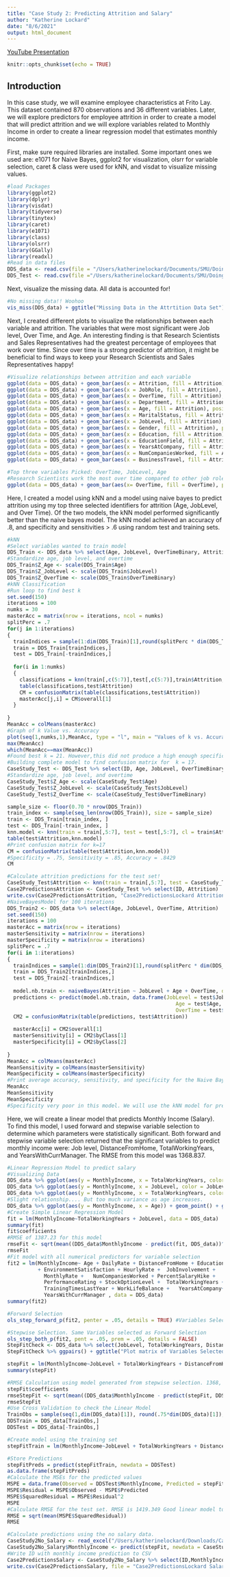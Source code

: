 ```yaml
---
title: "Case Study 2: Predicting Attrition and Salary"
author: "Katherine Lockard"
date: "8/6/2021"
output: html_document
---
```

<p><a href = "https://youtu.be/PtFPW_gCeH8"> YouTube Presentation</a></p>
```r
knitr::opts_chunk$set(echo = TRUE)
```
## Introduction

In this case study, we will examine employee characteristics at Frito Lay. This dataset contained 870 observations and 36 different variables. Later, we will explore predictors for employee attrition in order to create a model that will predict attrition and we will explore variables related to Monthly Income in order to create a linear regression model that estimates monthly income.

First, make sure required libraries are installed. Some important ones we used are: e1071 for Naive Bayes, ggplot2 for visualization, olsrr for variable selection, caret & class were used for kNN, and visdat to visualize missing values.
``` r
#load Packages
library(ggplot2)
library(dplyr)
library(visdat)
library(tidyverse)
library(tinytex)
library(caret)
library(e1071)
library(class)
library(olsrr)
library(GGally)
library(readxl)
#Read in data files
DDS_data <- read.csv(file = "/Users/katherinelockard/Documents/SMU/Doing Data Science/Case Study 2/CaseStudy2-data.csv")
DDS_Test <- read.csv(file ="/Users/katherinelockard/Documents/SMU/Doing Data Science/Case Study 2/CaseStudy2Test.csv")
```
Next, visualize the missing data. All data is accounted for!
```r
#No missing data!! Woohoo
vis_miss(DDS_data) + ggtitle("Missing Data in the Attrtition Data Set")
```
Next, I created different plots to visualize the relationships between each variable and attrition. The variables that were most significant were Job level, Over Time, and Age. An interesting finding is that Research Scientists and Sales Representatives had the greatest percentage of employees that work over time. Since over time is a strong predictor of attrition, it might be beneficial to find ways to keep your Research Scientists and Sales Representatives happy!
```r
#Visualize relationships between attrition and each variable
ggplot(data = DDS_data) + geom_bar(aes(x = Attrition, fill = Attrition)) + ggtitle("Attrition at Frito Lay")
ggplot(data = DDS_data) + geom_bar(aes(x = JobRole, fill = Attrition), position = "fill") + ggtitle("Attrition by Job Role")
ggplot(data = DDS_data) + geom_bar(aes(x = OverTime, fill = Attrition), position = "fill") + ggtitle("Attrition by Over Time")
ggplot(data = DDS_data) + geom_bar(aes(x = Department, fill = Attrition), position = "fill") + ggtitle("Attrition by Department")
ggplot(data = DDS_data) + geom_bar(aes(x = Age, fill = Attrition), position = "fill") + ggtitle("Attrition by Age")
ggplot(data = DDS_data) + geom_bar(aes(x = MaritalStatus, fill = Attrition), position = "fill") + ggtitle("Attrition by Marital Status")
ggplot(data = DDS_data) + geom_bar(aes(x = JobLevel, fill = Attrition), position = "fill") + ggtitle("Attrition by Job Level")
ggplot(data = DDS_data) + geom_bar(aes(x = Gender, fill = Attrition), position = "fill") + ggtitle("Attrition by Gender")
ggplot(data = DDS_data) + geom_bar(aes(x = Education, fill = Attrition), position = "fill") + ggtitle("Attrition by Education")
ggplot(data = DDS_data) + geom_bar(aes(x = EducationField, fill = Attrition), position = "fill") + ggtitle("Attrition by EducationField")
ggplot(data = DDS_data) + geom_bar(aes(x = YearsAtCompany, fill = Attrition), position = "fill") + ggtitle("Attrition by Years At Company")
ggplot(data = DDS_data) + geom_bar(aes(x = NumCompaniesWorked, fill = Attrition), position = "fill") + ggtitle("Attrition by NumCompaniesWorked")
ggplot(data = DDS_data) + geom_bar(aes(x = BusinessTravel, fill = Attrition), position = "fill") + facet_wrap(~JobRole) + ggtitle("Attrition by Business Travel")

#Top three variables Picked: OverTime, JobLevel, Age
#Research Scientists work the most over time compared to other job roles
ggplot(data = DDS_data) + geom_bar(aes(x= OverTime, fill = OverTime), position = "dodge") + facet_wrap(~JobRole) + ggtitle("Over Time by Job Role")

```
Here, I created a model using kNN and a model using naive bayes to predict attrition using my top three selected identifiers for attrition (Age, JobLevel, and Over Time). Of the two models, the kNN model performed significantly better than the naive bayes model. The kNN model achieved an accuracy of .8, and specificity and sensitivities > .6 using random test and training sets.
```r
#kNN
#Select variables wanted to train model
DDS_Train <- DDS_data %>% select(Age, JobLevel, OverTimeBinary, Attrition)
#Standardize age, job level, and overtime
DDS_Train$Z_Age <- scale(DDS_Train$Age)
DDS_Train$Z_JobLevel <- scale(DDS_Train$JobLevel)
DDS_Train$Z_OverTime <- scale(DDS_Train$OverTimeBinary)
#kNN Classification
#Run loop to find best k
set.seed(150)
iterations = 100
numks = 30
masterAcc = matrix(nrow = iterations, ncol = numks)
splitPerc = .7
for(j in 1:iterations)
{
  trainIndices = sample(1:dim(DDS_Train)[1],round(splitPerc * dim(DDS_Train)[1]))
  train = DDS_Train[trainIndices,]
  test = DDS_Train[-trainIndices,]
  
  for(i in 1:numks)
  {
    classifications = knn(train[,c(5:7)],test[,c(5:7)],train$Attrition, prob = TRUE, k = i)
    table(classifications,test$Attrition)
    CM = confusionMatrix(table(classifications,test$Attrition))
    masterAcc[j,i] = CM$overall[1]
  }
  
}
MeanAcc = colMeans(masterAcc)
#Graph of k Value vs. Accuracy
plot(seq(1,numks,1),MeanAcc, type = "l", main = "Values of k vs. Accuracy", xlab = "Value of k")
max(MeanAcc)
which(MeanAcc==max(MeanAcc))
#Found best k = 21. However,this did not produce a high enough specificity. Using k=17 to increase specificity.
#Building complete model to find confusion matrix for  k = 17.
CaseStudy_Test <- DDS_Test %>% select(ID, Age, JobLevel, OverTimeBinary)
#Standardize age, job level, and overtime
CaseStudy_Test$Z_Age <- scale(CaseStudy_Test$Age)
CaseStudy_Test$Z_JobLevel <- scale(CaseStudy_Test$JobLevel)
CaseStudy_Test$Z_OverTime <- scale(CaseStudy_Test$OverTimeBinary)

sample_size <- floor(0.70 * nrow(DDS_Train))
train_index <- sample(seq_len(nrow(DDS_Train)), size = sample_size)
train <- DDS_Train[train_index, ]
test <- DDS_Train[-train_index, ]
knn.model <- knn(train = train[,5:7], test = test[,5:7], cl = train$Attrition, k=21)
table(test$Attrition,knn.model)
#Print confusion matrix for k=17
CM = confusionMatrix(table(test$Attrition,knn.model))
#Specificity = .75, Sensitivity = .85, Accuracy = .8429
CM

#Calculate attrition predictions for the test set!
CaseStudy_Test$Attrition <- knn(train = train[,5:7], test = CaseStudy_Test[,5:7], cl = train$Attrition, k=21)
Case2PredictionsAttrition <- CaseStudy_Test %>% select(ID, Attrition)
write.csv(Case2PredictionsAttrition, "Case2PredictionsLockard Attrition.csv")
#NaiveBayesModel for 100 iterations
DDS_Train2 <- DDS_data %>% select(Age, JobLevel, OverTime, Attrition)
set.seed(150)
iterations = 100
masterAcc = matrix(nrow = iterations)
masterSensitivity = matrix(nrow = iterations)
masterSpecificity = matrix(nrow = iterations)
splitPerc = .7
for(i in 1:iterations)
{
  trainIndices = sample(1:dim(DDS_Train2)[1],round(splitPerc * dim(DDS_Train2)[1]))
  train = DDS_Train2[trainIndices,]
  test = DDS_Train2[-trainIndices,]
  
  model.nb.train <- naiveBayes(Attrition ~ JobLevel + Age + OverTime, data = DDS_Train2)
  predictions <- predict(model.nb.train, data.frame(JobLevel = test$JobLevel, 
                                                       Age = test$Age,
                                                       OverTime = test$OverTime))
  CM2 = confusionMatrix(table(predictions, test$Attrition))
  
  masterAcc[i] = CM2$overall[1]
  masterSensitivity[i] = CM2$byClass[1]
  masterSpecificity[i] = CM2$byClass[2]
  
}
MeanAcc = colMeans(masterAcc)
MeanSensitivity = colMeans(masterSensitivity)
MeanSpecificity = colMeans(masterSpecificity)  
#Print average accuracy, sensitivity, and specificity for the Naive Bayes model
MeanAcc
MeanSensitivity
MeanSpecificity
#Specificity very poor in this model. We will use the kNN model for predictions!

```
Here, we will create a linear model that predicts Monthly Income (Salary). To find this model, I used forward and stepwise variable selection to determine which parameters were statistically significant. Both forward and stepwise variable selection returned that the significant variables to predict monthly income were: Job level, DistanceFromHome, TotalWorkingYears, and YearsWithCurrManager. The RMSE from this model was 1368.837.
```r
#Linear Regression Model to predict salary
#Visualizing Data
DDS_data %>% ggplot(aes(y = MonthlyIncome, x = TotalWorkingYears, color = TotalWorkingYears)) + geom_point() + ggtitle("Monthly Income vs. Total Working Years")
DDS_data %>% ggplot(aes(y = MonthlyIncome, x = JobLevel, color = JobLevel)) + geom_point() + ggtitle("Monthly Income vs. Job Level")
DDS_data %>% ggplot(aes(y = MonthlyIncome, x = TotalWorkingYears, color = JobLevel)) + geom_point() + ggtitle("Monthly Income vs. Total Working Years", "Color coded by Job Level")
#Slight relationship.... But too much variance as age increases.
DDS_data %>% ggplot(aes(y = MonthlyIncome, x = Age)) + geom_point() + ggtitle("Monthly Income vs. Age")
#Create Simple Linear Regression Model
fit = lm(MonthlyIncome~TotalWorkingYears + JobLevel, data = DDS_data)
summary(fit)
fit$coefficients
#RMSE of 1387.23 for this model
rmseFit <- sqrt(mean((DDS_data$MonthlyIncome - predict(fit, DDS_data))^2))
rmseFit
#Fit model with all numerical predictors for variable selection
fit2 = lm(MonthlyIncome~ Age + DailyRate + DistanceFromHome + Education 
          + EnvironmentSatisfaction + HourlyRate +	JobInvolvement +	JobLevel +	JobSatisfaction	+ 
          	MonthlyRate +	NumCompaniesWorked + PercentSalaryHike +	
            PerformanceRating + StockOptionLevel +	TotalWorkingYears +	
            TrainingTimesLastYear +	WorkLifeBalance +	YearsAtCompany+ YearsInCurrentRole + YearsSinceLastPromotion + 
            YearsWithCurrManager , data = DDS_data)
summary(fit2)

#Forward Selection
ols_step_forward_p(fit2, penter = .05, details = TRUE) #Variables Selected: JobLevel, JobRole, TotalWorkingYears, BusinessTravel

#Stepwise Selection. Same Variables selected as Forward Selection
ols_step_both_p(fit2, pent = .05, prem = .05, details = FALSE)
StepFitCheck <- DDS_data %>% select(JobLevel, TotalWorkingYears, DistanceFromHome, YearsWithCurrManager, MonthlyIncome)
StepFitCheck %>% ggpairs() + ggtitle("Plot matrix of Variables Selected by Stepwise & Forward Selection")

stepFit = lm(MonthlyIncome~JobLevel + TotalWorkingYears + DistanceFromHome + YearsWithCurrManager, data = DDS_data)
summary(stepFit)

#RMSE Calculation using model generated from stepwise selection. 1368, this is less than the simple model!
stepFit$coefficients
rmseStepFit <- sqrt(mean((DDS_data$MonthlyIncome - predict(stepFit, DDS_data))^2))
rmseStepFit
#Use Cross Validation to check the Linear Model
TrainObs = sample(seq(1,dim(DDS_data)[1]), round(.75*dim(DDS_data)[1]), replace = FALSE)
DDSTrain = DDS_data[TrainObs,]
DDSTest = DDS_data[-TrainObs,]

#Create model using the training set
stepFitTrain = lm(MonthlyIncome~JobLevel + TotalWorkingYears + DistanceFromHome + YearsWithCurrManager, data = DDSTrain)

#Store Predictions
stepFitPreds = predict(stepFitTrain, newdata = DDSTest)
as.data.frame(stepFitPreds)
#Calculate the MSEs for the predicted values
MSPE = data.frame(Observed = DDSTest$MonthlyIncome, Predicted = stepFitPreds)
MSPE$Residual = MSPE$Observed - MSPE$Predicted
MSPE$SquaredResidual = MSPE$Residual^2
MSPE
#Calculate RMSE for the test set. RMSE is 1419.349 Good linear model to continue with predictions for unkown set.
RMSE = sqrt(mean(MSPE$SquaredResidual))
RMSE

#Calculate predictions using the no salary data. 
CaseStudy2No_Salary <- read_excel("/Users/katherinelockard/Downloads/CaseStudy2CompSet No Salary-2.xlsx")
CaseStudy2No_Salary$MonthlyIncome <- predict(stepFit, newdata = CaseStudy2No_Salary)
#Write ID with monthly income prediction to CSV
Case2PredictionsSalary <- CaseStudy2No_Salary %>% select(ID,MonthlyIncome)
write.csv(Case2PredictionsSalary, file = "Case2PredictionsLockard Salary.csv")
```


